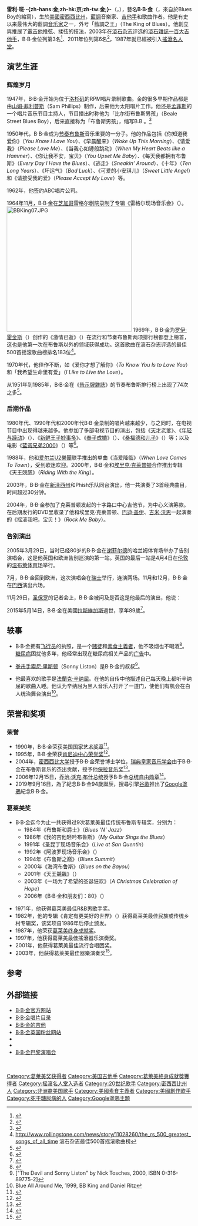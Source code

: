 {{expand language|1=en|page=|time=2019-09-16T08:28:57+00:00}}
{{noteTA
|T=zh-hans:B·B·金;zh-hk:B·B·京;zh-tw:比·比·金;
|1=zh-hans:B·B·金;zh-hk:B·B·京;zh-tw:比·比·金;
|2=zh:考斯比一家; zh-hans:考斯比一家; zh-hant:考斯比一家; zh-tw:天才老爹;zh-hk:The Cosby Show
|3=zh-hans:布鲁斯;zh-hk:藍調;zh-tw:藍調;
|4=zh-hans:公告牌; zh-hant:告示牌;
|5=zh-hans:埃里克·克莱普顿; zh-hant:艾瑞克·克萊普頓;zh-hk:艾力·克萊普頓;
|6=zh-hans:肖恩·康纳利; zh-hant:史恩·康納萊;zh-hk:辛·康納利;
|7=zh-hans:詹姆斯·邦德; zh-hant:詹姆士·龐德;zh-tw:占士邦;
|8=zh-hans:弗兰克·西纳特拉;zh-hk:法蘭·仙納杜拉;zh-tw:法蘭克·辛納屈;
|9=zh-hans:西纳特拉;zh-hk:仙納杜拉;zh-tw:辛納屈;
}}
{{Infobox musical artist
| name = B·B·金<br>B. B. King
| image = B.B. King in 2009.jpg
| image_size = 
| caption = 
| background = solo_singer
| birth_name = 雷利·班·金
| birth_date = 1925年9月16日
| birth_place = {{USA}}[[密西西比州|密西西比州]]{{link-en|伯克萊爾 (密西西比州)|Berclair, Mississippi|伯克萊爾}}
| death_date = {{death date and age|2015|5|14|1925|9|16}}
| death_place = {{USA}}[[內華達州|內華達州]][[拉斯維加斯|拉斯維加斯]]
| genre = [[布鲁斯|布鲁斯]]
| occupation = [[吉他手|吉他手]]
| instrument = 
| years_active = 1948–2015
| label = 
| associated_acts = 
| website = 
| 死因 = 不明
}}
'''雷利·班·-{zh-hans:金;zh-hk:京;zh-tw:金;}-'''（{{lang-en|Riley Ben King}}，{{bd|1925年|9月16日|2015年|5月14日|catIdx=King, Reiley}}），藝名'''B·B·金'''（{{lang-en|B. B. King}}，來自於Blues Boy的縮寫），生於[[美國|美國]][[密西西比州|密西西比州]]，[[藍調|藍調]]音樂家、[[吉他手|吉他手]]和歌曲作者。他是有史以来最伟大的藍調[[音乐家|音乐家]]之一，外号「藍調之王」（The King of Blues）。他創立與推展了[[電吉他|電吉他]]推弦、揉弦的技法，2003年在[[滾石杂志|滾石杂志]]评选的[[滾石雜誌一百大吉他手|滾石雜誌一百大吉他手]]，B·B·金位列第3名<ref>{{Cite web |url=http://www.rollingstone.com/news/story/5937559/the_100_greatest_guitarists_of_all_time |title=2003年滚石杂志：最伟大的一百名吉他手 |accessdate=2007-04-19 |archive-date=2007-12-05 |archive-url=https://web.archive.org/web/20071205014226/http://www.rollingstone.com/news/story/5937559/the_100_greatest_guitarists_of_all_time |dead-url=no }}</ref>、2011年位列第6名<ref>{{Cite web |url=http://www.rollingstone.com/music/lists/100-greatest-guitarists-20111123 |title=2011年滾石雜誌：最偉大的一百名吉他手 |accessdate=2017-12-06 |archive-date=2008-03-14 |archive-url=https://web.archive.org/web/20080314090920/http://www.rollingstone.com/news/story/5937559/the_100_greatest_guitarists_of_all_time/ |dead-url=no }}</ref>，1987年就已經被引入[[搖滾名人堂|搖滾名人堂]]。

== 演艺生涯 ==
=== 辉煌岁月 ===
1947年，B·B·金开始为位于[[洛杉矶|洛杉矶]]的RPM唱片录制歌曲。金的很多早期作品都是由[[山姆·菲利普斯|山姆·菲利普斯]]（Sam Phillips）制作，后来他为太阳唱片工作。他还是[[孟菲斯|孟菲斯]]的一个唱片音乐节目主持人，节目播出时称他为「比尔街布鲁斯男孩」（Beale Street Blues Boy），后来直接称为「布鲁斯男孩」，缩写B.B.。<ref>{{Pop Chronicles|4|4}}</ref>

1950年代，B·B·金成为[[节奏布鲁斯|节奏布鲁斯]]音乐重要的一分子。他的作品包括《你知道我爱你》（''You Know I Love You''）、《早晨醒来》（''Woke Up This Morning''）、《请爱我》（''Please Love Me''）、《当我心如锤般跳动》（''When My Heart Beats like a Hammer''）、《你让我不安，宝贝》（''You Upset Me Baby''）、《每天我都拥有布鲁斯》（''Every Day I Have the Blues''）、《逃走》（''Sneakin' Around''）、《十年》（''Ten Long Years''）、《坏运气》（''Bad Luck''）、《可爱的小安琪儿》（''Sweet Little Angel''）和《请接受我的爱》（''Please Accept My Love''）等。

1962年，他签约ABC唱片公司。 

1964年11月，B·B·金在[[芝加哥|芝加哥]]雷格尔剧院录制了专辑《雷格尔现场音乐会》（{{link-en|Live at the Regal|Live at the Regal}}）。
[[File:BBKing07.JPG|340px]]
1969年，B·B·金为[[罗伊·霍金斯|罗伊·霍金斯]]（{{link-en|Roy Hawkins|Roy Hawkins}}）创作的《激情已逝》（{{link-en|The Thrill Is Gone|The Thrill Is Gone}}）在流行和节奏布鲁斯两项排行榜都登上榜首，这也是他第一次在布鲁斯以外的领域获得成功。这首歌曲在滚石杂志评选的最佳500首摇滚歌曲榜排名183位<ref>http://www.rollingstone.com/news/story/11028260/the_rs_500_greatest_songs_of_all_time {{Wayback|url=http://www.rollingstone.com/news/story/11028260/the_rs_500_greatest_songs_of_all_time |date=20070430194327 }} 滚石杂志最佳500首摇滚歌曲榜</ref>。

1970年代，他佳作不断，如《爱你才想了解你》（''To Know You Is to Love You''）和「我希望生命里有爱」（''I Like to Live the Love''）。

从1951年到1985年，B·B·金在《[[告示牌雜誌|告示牌雜誌]]》的节奏布鲁斯排行榜上出现了74次之多<ref>{{Cite web |url=http://www.billboard.com/bbcom/bio/index.jsp?pid=76520&aid=826972 |title=布告牌杂志关于B.B.金介绍 |accessdate=2007-04-20 |archive-date=2007-09-29 |archive-url=https://web.archive.org/web/20070929155454/http://www.billboard.com/bbcom/bio/index.jsp?pid=76520&aid=826972 |dead-url=no }}</ref>。

=== 后期作品 ===
1980年代、1990年代和2000年代B·B·金录制的唱片越来越少，与之同时，在电视节目中出现得越来越多。他参加了多部电视节目的演出，包括《[[天才老爹|天才老爹]]》、《[[年轻与躁动|年轻与躁动]]》（{{link-en|The Young and the Restless|The Young and the Restless}}）、《[[新鲜王子妙事多|新鲜王子妙事多]]》、《[[奉子成婚|奉子成婚]]》（{{link-en|Married With Children|Married With Children}}）、《[[桑福德和儿子|桑福德和儿子]]》（{{link-en|Sanford and Son|Sanford and Son}}）等；以及电影《[[蓝调兄弟2000|蓝调兄弟2000]]》（{{lang|en|The blues brothers 2000}}）等<ref name="IMDBBBKing">{{cite news |accessdate=2007-02-06 |url=http://www.imdb.com/name/nm0454475/ |title=B.B. King |author=[[IMDB|IMDB]] |archive-date=2007-02-13 |archive-url=https://web.archive.org/web/20070213162738/http://imdb.com/name/nm0454475/ |dead-url=no }}</ref>。

1988年，他和[[爱尔兰|爱尔兰]][[U2樂團|U2樂團]]联手推出的单曲《当爱降临》（''When Love Comes To Town''），受到歌迷欢迎。2000年，B·B·金和[[埃里克·克莱普顿|埃里克·克莱普顿]]合作推出专辑《天王競飆》（''Riding With the King''）。

2003年，B·B·金在[[新泽西州|新泽西州]]和Phish乐队同台演出，他一共演奏了3首经典曲目，时间超过30分钟。

2004年，B·B·金参加了克莱普顿发起的十字路口中心吉他节，为中心义演筹款。在后期发行的DVD里收录了他和埃里克·克莱普顿、[[巴迪·盖伊|巴迪·盖伊]]、[[吉米·沃恩|吉米·沃恩]]一起演奏的《摇滚我吧，宝贝！》（''Rock Me Baby''）。

=== 告别演出 ===
2005年3月29日，当时已经80岁的B·B·金在[[谢菲尔德|谢菲尔德]]的哈兰姆体育场举办了告别演唱会，这是他英国和欧洲告别巡演的第一站。英国的最后一站是4月4日在[[伦敦|伦敦]]的[[温布萊体育场|温布萊体育场]]举行。

7月，B·B·金回到欧洲，这次演唱会在[[瑞士|瑞士]]举行，连演两场。11月和12月，B·B·金在[[巴西|巴西]]演出六场。

11月29日，[[聖保羅_(巴西)|圣保罗]]的记者会上，B·B·金被问及是否这是他最后的演出，他说：{{quote|我最喜欢的演员之一是[[苏格兰|苏格兰]]的[[肖恩·康纳利|肖恩·康纳利]]，他最知名的角色是007系列的[[詹姆斯·邦德|詹姆斯·邦德]]，他演了一部电影叫《[[巡弋飛彈_(電影)|-{zh-cn:巡航导弹; zh-sg:巡航导弹; zh-hk:鐵金剛勇奪巡航導彈; zh-mo:鐵金剛勇奪巡航導彈; zh-tw:巡弋飛彈;}-]]》（英文片名是''Never Say Never Again''，直譯是「永遠不說永不」）。}}

2015年5月14日，B·B·金在美國[[拉斯維加斯|拉斯維加斯]]過世，享年89歲<ref>{{cite web|url=http://hk.apple.nextmedia.com/realtime/international/20150515/53740677|title=「藍調之王」B.B.King逝世 終年89歲|date=2015-05-15|work=[[香港蘋果日報|香港蘋果日報]]|accessdate=2015-05-15|archive-date=2015-05-16|archive-url=https://web.archive.org/web/20150516055440/http://hk.apple.nextmedia.com/realtime/international/20150515/53740677|dead-url=no}}</ref>。

== 轶事 ==
* B·B·金拥有[[飞行员|飞行员]]的执照，是一个[[赌博|赌徒]]和[[素食主義|素食主義者]]，他不吸烟也不喝酒<ref>{{Cite web |url=http://www.guitarworld.com/allaccess/interviews/bb-king.html |title=吉他世界关于B.B.金介绍 |accessdate=2007-04-19 |archive-date=2005-11-19 |archive-url=https://web.archive.org/web/20051119074448/http://guitarworld.com/allaccess/interviews/bb-king.html |dead-url=no }}</ref>。[[糖尿病|糖尿病]]困扰他多年，他经常出现在糖尿病相关产品的[[广告|广告]]中。

* [[拳擊|拳击手]][[索尼·里斯顿|索尼·里斯顿]]（Sonny Liston）是B·B·金的叔叔<ref>["The Devil and Sonny Liston" by Nick Tosches, 2000, ISBN 0-316-89775-2]</ref>。

* 他最喜欢的歌手是[[法蘭克·辛纳屈|法蘭克·辛纳屈]]。在他的自传中他描述自己每天晚上都听辛纳屈的歌曲入睡。他认为辛纳屈为黑人音乐人打开了一道门，使他们有机会在白人统治舞台演出<ref>Blue All Around Me, 1999, BB King and Daniel Ritz</ref>。

== 荣誉和奖项 ==
=== 荣誉 ===
* 1990年，B·B·金荣获美国[[国家艺术奖章|国家艺术奖章]]<ref>{{Cite web |url=http://www.nea.gov/honors/medals/medalists_year.html#90 |title=美国国家艺术奖章1990年获奖名单 |accessdate=2007-04-19 |archive-date=2011-07-21 |archive-url=https://web.archive.org/web/20110721054307/http://www.nea.gov/honors/medals/medalists_year.html#90 |dead-url=yes }}</ref>。
* 1995年，B·B·金荣获[[肯尼迪中心荣誉奖|肯尼迪中心荣誉奖]]<ref>{{Cite web |url=http://www.kennedy-center.org/calendar/index.cfm?fuseaction=showIndividual&entitY_id=3696&source_type=A |title=肯尼迪中心荣誉终身成就奖网站关于B·B·金介绍 |accessdate=2007-04-19 |archive-date=2009-08-05 |archive-url=https://web.archive.org/web/20090805183322/http://www.kennedy-center.org/calendar/index.cfm?fuseaction=showIndividual&entitY_id=3696&source_type=A |dead-url=no }}</ref>。
* 2004年，[[密西西比大学|密西西比大学]]授予B·B·金荣誉博士学位，[[瑞典皇家音乐学会|瑞典皇家音乐学会]]由于B·B·金在布鲁斯音乐的杰出贡献，授予他[[保拉音乐奖|保拉音乐奖]]<ref>{{Cite web |url=http://www.polarmusicprize.se/ |title=保拉音乐奖网站 |accessdate=2007-04-19 |archive-date=2012-09-11 |archive-url=https://web.archive.org/web/20120911161103/http://www.rounder.com/artists/robert-plant-and-alison-krauss |dead-url=no }}</ref>。
* 2006年12月15日，[[乔治·沃克·布什|乔治·沃克·布什]][[总统|总统]]授予B·B·金[[总统自由勋章|总统自由勋章]]<ref>{{Cite web |url=http://www.senate.gov/pagelayout/reference/two_column_table/Presidential_Medal_of_Freedom_Recipients.htm |title=总统自由奖章获奖名单 |accessdate=2007-04-19 |archive-date=2004-07-14 |archive-url=https://web.archive.org/web/20040714130038/http://www.senate.gov/pagelayout/reference/two_column_table/Presidential_Medal_of_Freedom_Recipients.htm |dead-url=no }}</ref>。
* 2019年9月16日，為了紀念B·B·金94歲誕辰，搜尋引擎[[谷歌|谷歌]]推出了[[Google塗鴉|Google塗鴉]]紀念B·B·金。

=== 葛莱美奖 ===
* B·B·金迄今为止一共获得过9次葛莱美最佳传统布鲁斯专辑奖，分别为：
** 1984年《布鲁斯和爵士》（''Blues 'N' Jazz''）
** 1986年《我的吉他轻吟布鲁斯》（''My Guitar Sings the Blues''）
** 1991年《圣昆丁现场音乐会》（''Live at San Quentin''）
** 1992年《阿波罗现场音乐会》（''{{link-en|Live at the Apollo|Live at the Apollo (B.B. King album)}}''）
** 1994年《布鲁斯之巅》（''Blues Summit''）
** 2000年《海湾布鲁斯》（''Blues on the Bayou''）
** 2001年《天王競飆》（''{{lang|en|Riding with the King}}''）
** 2003年《一场为了希望的圣诞狂欢》（''A Christmas Celebration of Hope''）
** 2006年《B·B·金和朋友们：80》（''{{link-en|B.B. King & Friends: 80|B.B. King & Friends: 80}}''）

* 1971年，他获得葛莱美最佳R&B男歌手奖。
* 1982年，他的专辑《肯定有更美好的世界》（{{link-en|There Must Be a Better World Somewhere|There Must Be a Better World Somewhere}}）获得葛莱美最佳民族或传统乡村专辑奖，该奖项自1986年后停止颁发。
* 1987年，他荣获[[葛莱美终身成就奖|葛莱美终身成就奖]]。
* 1997年，他获得葛莱美最佳搖滾器乐演奏奖。
* 2001年，他获得葛莱美最佳流行合唱团奖。
* 2003年，他获得葛莱美最佳器樂演奏奖<ref>{{Cite web |url=http://www.grammy.com/GRAMMY_Awards/Winners/Results.aspx?title=&winner=B.+B.+King&year=0&genreID=0&hp=1 |title=葛莱美官方网站B·B·金获奖列表 |accessdate=2007-04-19 |archive-date=2007-09-30 |archive-url=https://web.archive.org/web/20070930180615/http://www.grammy.com/GRAMMY_Awards/Winners/Results.aspx?title=&winner=B.+B.+King&year=0&genreID=0&hp=1 |dead-url=no }}</ref>。

== 参考 ==
<references/>
== 外部链接 ==
{{commons|B. B. King|B·B·金}}
* [https://web.archive.org/web/20130213043500/http://www.bbking.com/ B·B·金官方网站]
* [http://www.bluescritic.com/BBKing.htm B·B·金唱片目录]{{Wayback|url=http://www.bluescritic.com/BBKing.htm |date=20070604132447 }}
* [https://web.archive.org/web/20070927201531/http://www.gibson.com/products/gibson/lucille/Lucille.html  B·B·金的吉他]
* [http://www.bluesboyking.com/ B·B·金英国粉丝网站]{{Wayback|url=http://www.bluesboyking.com/ |date=20070311060639 }}
* {{imdb name|id=0454475|name=B·B·金}}
* {{MusicBrainz artist|id=dcb03ce3-67a5-4eb3-b2d1-2a12d93a38f3|name=B·B·金}}
* [http://www.volubilis.net/concerts/bb_king_2006/concert_bb_king_18092006_01.php B·B·金巴黎演唱会]{{Wayback|url=http://www.volubilis.net/concerts/bb_king_2006/concert_bb_king_18092006_01.php |date=20070927015710 }}
<br />

{{摇滚名人堂1987届入选者}}
{{20世纪90年代肯尼迪中心荣誉奖}}
{{Authority control}}
{{DEFAULTSORT:King, B. B.}}
[[Category:葛莱美奖获得者|Category:葛莱美奖获得者]]
[[Category:美国吉他手|Category:美国吉他手]]
[[Category:葛萊美終身成就獎獲得者|Category:葛萊美終身成就獎獲得者]]
[[Category:摇滚名人堂入选者|Category:摇滚名人堂入选者]]
[[Category:20世纪歌手|Category:20世纪歌手]]
[[Category:密西西比州人|Category:密西西比州人]]
[[Category:非洲裔美国歌手|Category:非洲裔美国歌手]]
[[Category:美國素食主義者|Category:美國素食主義者]]
[[Category:美國創作歌手|Category:美國創作歌手]]
[[Category:死于糖尿病的人|Category:死于糖尿病的人]]
[[Category:Google塗鴉主題|Category:Google塗鴉主題]]